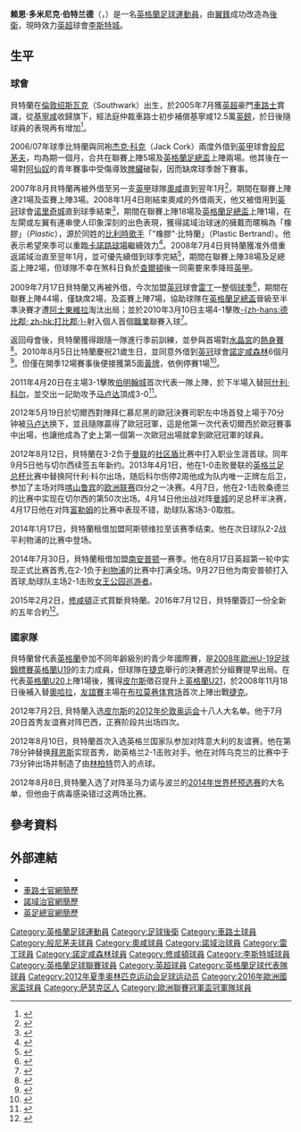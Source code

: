 {{noteta|G1=足球|G2=英超|G3=FAcup
|1=zh-hans:多米尼克;zh-hk:杜明歷;
|2=zh-hans:伯特兰德;zh-hk:貝特蘭;zh-tw:伯特蘭德;
|3=zh-hans:皮尔斯;zh-hk:皮雅斯;
}}
{{Infobox football biography
| name        = 赖恩·伯特兰德<br />''Ryan Bertrand''
| image       = RyanBertrandvsLeicesterCity (cropped).jpg
| image_size  = 200
| fullname    = Ryan Dominic Bertrand<ref name="Hugman2010-11">{{cite book |editor-first=Barry J. |editor-last=Hugman |title=The PFA Footballers' Who's Who 2010–11 |year=2010 |publisher=Mainstream Publishing |location=Edinburgh |isbn=978-1-84596-601-0 |page=45}}</ref>
| birth_date  = {{birth date and age|1989|8|5|df=y}}<ref name="Hugman2010-11"/>
| birth_place = {{UK}}[[英格蘭|英格蘭]][[薩瑟克|薩瑟克]]
| height      = {{convert|1.79|m|abbr=on}}<ref>{{cite web |url= http://www.premierleague.com/en-gb/players/profile.html/ryan-bertrand |title= Player Profile: Ryan Bertrand |publisher= Premier League |accessdate= 12 January 2015 |archive-date= 2015-08-26 |archive-url= https://web.archive.org/web/20150826052302/http://www.premierleague.com/en-gb/players/profile.html/ryan-bertrand |dead-url= no }}</ref>
| position            = [[後衛_(足球)#邊後衞|左閘]]、[[後衛_(足球)#中堅|中堅]]
| currentclub         = [[李斯特城足球會|李斯特城]] 
| clubnumber          = 5
| youthyears1 = {{0|0000}}–2005 | youthclubs1 = [[吉林汉姆足球俱乐部|基寧咸]]
| youthyears2 = 2005–2006       | youthclubs2 = [[切尔西足球俱乐部|車路士]]
| years1 = 2006–2015 
| clubs1 = [[切尔西足球俱乐部|切尔西]]                              
| caps1 = 28 
| goals1 = 0
| years2 = 2006      
| clubs2 = → [[伯恩茅斯足球俱乐部|伯恩茅斯]] (租借)           
| caps2 = 4  
| goals2 = 0
| years3 = 2007      
| clubs3 = → [[伯恩茅斯足球俱乐部|伯恩茅斯]] (租借)           
| caps3 = 1  
| goals3 = 0
| years4 = 2007–2008 
| clubs4 = → [[奥尔德姆足球俱乐部|奥尔德姆]] (租借)   
| caps4 = 21 
| goals4 = 0
| years5 = 2008      
| clubs5 = → [[诺里奇城足球俱乐部|诺里奇城]] (租借)           
| caps5 = 18 
| goals5 = 0
| years6 = 2008–2009
| clubs6 = → [[诺里奇城足球俱乐部|诺里奇城]] (租借)           
| caps6 = 38 
| goals6 = 0
| years7 = 2009–2010 
| clubs7 = → [[雷丁足球俱乐部|雷丁]] (租借)                     
| caps7 = 44 
| goals7 = 1
| years8 = 2010–2011 
| clubs8 = → [[诺丁汉森林足球俱乐部|诺丁汉森林]] (租借) 
| caps8 = 19 
| goals8 = 0
| years9 = 2014      
| clubs9 = → [[阿士東維拉足球會|阿士東維拉]] (租借)             
| caps9 = 16 
| goals9 = 0
| years10 = 2014–2015
| clubs10 = → [[南安普顿足球俱乐部|南安普顿]] (租借)
| caps10 = 22
| goals10 = 2
| years11 = 2015–2021
| clubs11 = [[南安普顿足球俱乐部|南安普顿]]
| caps11 = 192	
| goals11 = 5
| years12 = 2021–
| clubs12 = [[李斯特城足球會|李斯特城]]
| caps12 = 0	
| goals12 = 0
| club-update         = 2021年7月15日
| nationalyears1 = 2006      | nationalteam1 = [[英格蘭17歲以下足球代表隊|英格蘭U17]] 
| nationalcaps1 = 3  | nationalgoals1 = 0
| nationalyears2 = 2006      | nationalteam2 = [[英格蘭18歲以下足球代表隊|英格蘭U18]] 
| nationalcaps2 = 1  | nationalgoals2 = 0 
| nationalyears3 = 2006–2008 | nationalteam3 = [[英格蘭19歲以下足球代表隊|英格蘭U19]] 
| nationalcaps3 = 10 | nationalgoals3 = 0
| nationalyears4 = 2009      | nationalteam4 = [[英格蘭20歲以下足球代表隊|英格蘭U20]] 
| nationalcaps4 = 1  | nationalgoals4 = 0
| nationalyears5 = 2008–2011     | nationalteam5 = [[英格蘭21歲以下足球代表隊|英格蘭U21]] 
| nationalcaps5 = 16  | nationalgoals5 = 0
| nationalyears6 = 2012      | nationalteam6 = [[英国奥林匹克足球队|英国]]
| nationalcaps6 = 4  | nationalgoals6 = 0
| nationalyears7 = 2012–
| nationalteam7 = [[英格蘭足球代表隊|英格蘭]]
| nationalcaps7 = 19
| nationalgoals7 = 1
| nationalteam-update = 2017年11月14日
}}

'''赖恩·多米尼克·伯特兰德'''（{{lang-en|'''Ryan Dominic Bertrand'''}}，{{bd|1989年|8月5日|catIdx=Bertrand, Ryan}}）是一名[[英格蘭|英格蘭]][[足球|足球]][[運動員|運動員]]，由[[中場#翼鋒|翼鋒]]成功改造為[[後衛_(足球)|後衛]]，現時效力[[英超|英超]]球會[[李斯特城足球會|李斯特城]]。

==生平==
===球會===
貝特蘭在[[倫敦|倫敦]][[Southwark|绍斯瓦克]]（Southwark）出生，於2005年7月獲[[英超|英超]]豪門[[切尔西足球俱乐部|車路士]]賞識，從[[吉林汉姆足球俱乐部|基寧咸]]收歸旗下，經法庭仲裁車路士初步補償基寧咸12.5萬[[英鎊|英鎊]]，於日後隨球員的表現再有增加<ref>{{cite news
| language = en
| title = Scally unhappy over Bertrand cash
| url = http://news.bbc.co.uk/sport1/hi/football/teams/g/gillingham/4424256.stm
| publisher = BBC Sport
| date = 2005-11-10
| accessdate = 2008-03-23
| archive-date = 2007-03-05
| archive-url = https://web.archive.org/web/20070305211341/http://news.bbc.co.uk/sport1/hi/football/teams/g/gillingham/4424256.stm
| dead-url = no
}}</ref>。 

2006/07年球季比特蘭與同袍[[杰克·科克|杰克·科克]]（Jack Cork）兩度外借到[[英甲|英甲]]球會[[伯恩茅斯足球俱乐部|般尼茅夫]]，均為期一個月，合共在聯賽上陣5場及[[英格蘭足總盃|英格蘭足總盃]]上陣兩場。他其後在一場對[[阿森纳足球俱乐部|阿仙奴]]的青年賽事中受傷導致[[脾臟|脾臟]]破裂，因而缺席球季餘下賽事。

2007年8月貝特蘭再被外借至另一支[[英甲|英甲]]球隊[[奥尔德姆足球俱乐部|奧咸]]直到翌年1月<ref name="Oldham sign Chelsea youngster">{{cite news
| language = en 
| title = Oldham sign Chelsea youngster
| url = http://news.bbc.co.uk/sport1/hi/football/teams/o/oldham_athletic/6956773.stm
| publisher = BBC Sport
| date = 2007-08-21
| accessdate = 2007-08-21}}</ref>，期間在聯賽上陣達21場及盃賽上陣3場。2008年1月4日剛結束奧咸的外借兩天，他又被借用到[[英冠|英冠]]球會[[诺里奇城足球俱乐部|诺里奇城]]直到球季結束<ref>{{cite news
| language = en
| title = Canaries sign Pattison & Bertrand
| url = http://news.bbc.co.uk/sport1/hi/football/teams/n/norwich/7172043.stm
| publisher = BBC Sport
| date = 2008-01-04
| accessdate = 2008-03-23
| archive-date = 2008-01-07
| archive-url = https://web.archive.org/web/20080107135615/http://news.bbc.co.uk/sport1/hi/football/teams/n/norwich/7172043.stm
| dead-url = no
}}</ref>，期間在聯賽上陣18場及[[英格蘭足總盃|英格蘭足總盃]]上陣1場，在左閘或左翼有連串使人印象深刻的出色表現，獲得諾域治球迷的擁戴而暱稱為「橡膠」（''Plastic''），源於同姓的[[比利時|比利時]][[歌手|歌手]]「"橡膠"·比特蘭」（Plastic Bertrand）。他表示希望來季可以重臨[[卡諾路球場|卡諾路球場]]繼續效力<ref>{{cite news
 |language    = en
 |title       = Bertrand could stay longer
 |url         = http://www.canaries.premiumtv.co.uk/page/NewsDetails/0,,10355~1265370,00.html
 |publisher   = Norwich City F.C.
 |date        = 2008-03-14
 |accessdate  = 2008-03-23
 |deadurl     = yes
 |archiveurl  = https://web.archive.org/web/20120218141000/http://www.canaries.co.uk/page/NewsDetails/0%2C%2C10355~1265370%2C00.html
 |archivedate = 2012-02-18
}}</ref>。2008年7月4日貝特蘭獲准外借重返諾域治直至翌年1月，並可優先續借到球季完結<ref>{{cite news
| language = en 
| title = Norwich re-sign Bertrand on loan
| url = http://news.bbc.co.uk/sport1/hi/football/teams/n/norwich/7491258.stm
| publisher = BBC Sport
| date = 2008-07-05
| accessdate = 2008-07-05}}</ref>，期間在聯賽上陣38場及足總盃上陣2場，但球隊不幸在煞科日負於[[查尔顿竞技足球俱乐部|查爾頓]]後一同需要來季降班[[英甲|英甲]]。

2009年7月17日貝特蘭又再被外借，今次加盟[[英冠|英冠]]球會[[雷丁足球俱乐部|雷丁]]一整個[[雷丁2009年至2010年球季|球季]]<ref>{{cite news
| language = en
| title = Chelsea Youngster Ryan Bertrand Joins Reading
| url = http://goal.com/en/news/9/england/2009/07/17/1388380/chelsea-youngster-ryan-bertrand-joins-reading
| publisher = ''goal.com''
| date = 2009-07-17
| accessdate = 2010-10-27
| archive-date = 2012-04-26
| archive-url = https://web.archive.org/web/20120426171715/http://www.goal.com/en/news/9/england/2009/07/17/1388380/chelsea-youngster-ryan-bertrand-joins-reading
| dead-url = no
}}</ref>，期間在聯賽上陣44場，僅缺席2場，及盃賽上陣7場，協助球隊在[[英格蘭足總盃|英格蘭足總盃]]晉級至半準決賽才遭[[阿士東維拉足球會|阿士東維拉]]淘汰出局；並於2010年3月10日主場4-1擊敗[[德比郡足球俱乐部|-{zh-hans:德比郡; zh-hk:打比郡;}-]]射入個人首個[[職業|職業]]聯賽入球<ref>{{cite news
| language = en
| url = http://news.bbc.co.uk/sport1/hi/football/eng_div_1/8557684.stm
| title = Reading   4 – 1   Derby
| publisher = [[BBC|BBC]] Sport
| date = 2010-03-10
| accessdate = 2010-04-13
| archive-date = 2012-03-15
| archive-url = https://web.archive.org/web/20120315091017/http://news.bbc.co.uk/sport1/hi/football/eng_div_1/8557684.stm
| dead-url = no
}}</ref>。

返回母會後，貝特蘭獲得跟隨一隊進行季前訓練，並參與首場對[[水晶宫足球俱乐部|水晶宮]]的[[熱身賽|熱身賽]]<ref>{{cite news
| language = en
| title = MATCH REPORT: CRYSTAL PALACE 0 CHELSEA 1
| url = http://www.chelseafc.com/page/LatestNews/0,,10268~2094876,00.html
| publisher = ''chelseafc.com''
| date = 2010-07-17
| accessdate = 2010-10-27
| deadurl = yes
| archiveurl = https://web.archive.org/web/20110827213406/http://www.chelseafc.com/page/LatestNews/0%2C%2C10268~2094876%2C00.html
| archivedate = 2011-08-27
}}</ref>。2010年8月5日比特蘭慶祝21歲生日，並同意外借到[[英冠|英冠]]球會[[诺丁汉森林足球俱乐部|諾定咸森林]]6個月<ref name="Nottingham Forest sign Chelsea left-back Ryan Bertrand">{{cite news
| language = en
| title = Nottingham Forest sign Chelsea left-back Ryan Bertrand
| url = http://news.bbc.co.uk/sport1/hi/football/teams/n/nottm_forest/8888432.stm
| publisher = [[BBC|BBC]] Sport
| date = 2010-08-05
| accessdate = 2010-08-05}}</ref>。但僅在開季12場賽事後便接獲第5面[[黃牌|黃牌]]，依例停賽1場<ref>{{cite news
 |language    = en
 |title       = LOAN INTEREST
 |url         = http://www.chelseafc.com/page/LatestNews/0,,10268~2196453,00.html
 |publisher   = ''chelseafc.com''
 |date        = 2010-10-26
 |accessdate  = 2010-10-27
 |deadurl     = yes
 |archiveurl  = https://web.archive.org/web/20101028075502/http://www.chelseafc.com/page/LatestNews/0,,10268~2196453,00.html
 |archivedate = 2010-10-28
}}</ref>。

2011年4月20日在主場3-1擊敗[[伯明翰足球會|伯明翰城]]首次代表一隊上陣，於下半場入替[[艾殊利·高爾|阿什利·科尔]]，並交出一記助攻予[[弗洛朗·马卢达|马卢达]]頂成3-0<ref>{{cite news |language=en |url=http://news.bbc.co.uk/sport2/hi/football/eng_prem/9457016.stm |title=Chelsea 3-1 Birmingham |publisher=''[[BBC_Sport|BBC Sport]]'' |date=2011-04-20 |accessdate=2011-04-22 |archive-date=2016-02-07 |archive-url=https://web.archive.org/web/20160207113910/http://news.bbc.co.uk/sport2/hi/football/eng_prem/9457016.stm |dead-url=no }}</ref>。

2012年5月19日於切爾西對陣拜仁慕尼黑的歐冠決賽司职左中场首發上場于70分钟被[[馬路達|马卢达]]换下，並且隨隊贏得了歐冠冠軍，這是他第一次代表切爾西於歐冠賽事中出場，也讓他成為了史上第一個第一次歐冠出場就拿到歐冠冠軍的球員。

2012年8月12日，貝特蘭在3-2负于[[曼联|曼联]]的[[社区盾|社区盾]]比赛中打入职业生涯首球。同年9月5日他与切尔西续签五年新约。2013年4月1日，他在1-0击败曼联的[[英格兰足总杯|英格兰足总杯]]比赛中替换阿什利·科尔出场，随后科尔伤停2周他成为队内唯一正牌左后卫，参加了主场对阵[[喀山鲁宾|喀山鲁宾]]的[[欧洲联赛|欧洲联赛]]四分之一决赛。4月7日，他在2-1击败桑德兰的比赛中实现在切尔西的第50次出场。4月14日他出战对阵[[曼城|曼城]]的足总杯半决赛，4月17日他在对阵[[富勒姆|富勒姆]]的比赛中表现不错，助球队客场3-0取胜。

2014年1月17日，貝特蘭租借加盟阿斯顿维拉至该赛季结束。他在次日球队2-2战平利物浦的比赛中登场。

2014年7月30日，貝特蘭租借加盟[[南安普顿足球俱乐部|南安普顿]]一赛季。他在8月17日英超第一轮中实现正式比赛首秀,在2-1负于[[利物浦足球俱乐部|利物浦]]的比赛中打满全场。9月27日他为南安普顿打入首球,助球队主场2-1击败[[女王公园巡游者|女王公园巡游者]]。

2015年2月2日，[[南安普顿足球俱乐部|修咸頓]]正式買斷貝特蘭。2016年7月12日，貝特蘭簽訂一份全新的五年合約<ref>{{cite news |title=Ryan Bertrand: Southampton and England defender signs new five-year deal |url=https://www.bbc.co.uk/sport/football/36776319 |publisher=BBC Sport |accessdate=13 July 2016 |date=12 July 2016 |archive-date=2021-01-13 |archive-url=https://web.archive.org/web/20210113144815/https://www.bbc.co.uk/sport/football/36776319 |dead-url=no }}</ref>。

===國家隊===
貝特蘭曾代表[[英格蘭|英格蘭]]參加不同年齡級別的青少年國際賽，是[[2008年歐洲U-19足球錦標賽|2008年歐洲U-19足球錦標賽]][[英格蘭19歲以下足球代表隊|英格蘭U19]]的主力成員，但球隊在[[捷克|捷克]]舉行的決賽週於分組賽提早出局。在代表[[英格蘭20歲以下足球代表隊|英格蘭U20]]上陣1場後，獲得[[斯图尔特·皮尔斯|皮尔斯]]徵召提升上[[英格蘭21歲以下足球代表隊|英格蘭U21]]，於2008年11月18日後補入替[[占美·奧哈拉|奧哈拉]]，[[友誼賽|友誼賽]]主場在[[布拉莫巷体育场|布拉莫巷体育场]]首次上陣出戰[[捷克21歲以下國家足球隊|捷克]]。

2012年7月2日, 貝特蘭入选[[斯图尔特·皮尔斯|皮尔斯]]的[[2012年伦敦奥运会|2012年伦敦奥运会]]十八人大名单。他于7月20日首秀友谊赛对阵巴西，正赛阶段共出场四次。

2012年8月10日，貝特蘭首次入选英格兰国家队参加对阵意大利的友谊赛。他在第78分钟替换[[莱顿·拜恩斯|拜恩斯]]实现首秀，助英格兰2-1击败对手。他在对阵乌克兰的比赛中于73分钟出场并制造了由[[法蘭·林柏特|林柏特]]罚入的点球。

2012年8月8日,貝特蘭入选了对阵圣马力诺与波兰的[[2014年世界杯预选赛|2014年世界杯预选赛]]的大名单，但他由于病毒感染错过这两场比赛。

==參考資料==
{{reflist|2}}

==外部連結==
*{{soccerbase|id=45287|name=賴恩·比特蘭}}
*[https://web.archive.org/web/20080731172607/http://www.chelseafc.com/page/PlayerProfileDetail/0%2C%2C10268~37737%2C00.html 車路士官網簡歷] 
*[https://web.archive.org/web/20110716195304/http://www.canaries.co.uk/page/ProfilesDetail/0,,10355~37737,00.html 諾域治官網簡歷]
*[http://www.thefa.com/England/All-Teams/Players/B/Ryan-Bertrand 英足總官網簡歷] {{Wayback|url=http://www.thefa.com/England/All-Teams/Players/B/Ryan-Bertrand |date=20141010032605 }}

{{李斯特城球員名單}}
{{2011年歐洲U21足球錦標賽英格蘭U21參賽名單}}
{{2012年奧運會男子足球英國參賽名單}}
{{2016年歐洲國家盃英格蘭參賽名單}}
{{2014-2015年英超PFA年度最佳陣容}}

{{DEFAULTSORT:Bertrand, Ryan}}
[[Category:英格蘭足球運動員|Category:英格蘭足球運動員]]
[[Category:足球後衛|Category:足球後衛]]
[[Category:車路士球員|Category:車路士球員]]
[[Category:般尼茅夫球員|Category:般尼茅夫球員]]
[[Category:奧咸球員|Category:奧咸球員]]
[[Category:諾域治球員|Category:諾域治球員]]
[[Category:雷丁球員|Category:雷丁球員]]
[[Category:諾定咸森林球員|Category:諾定咸森林球員]]
[[Category:修咸頓球員|Category:修咸頓球員]]
[[Category:李斯特城球員|Category:李斯特城球員]]
[[Category:英格蘭足球聯賽球員|Category:英格蘭足球聯賽球員]]
[[Category:英超球員|Category:英超球員]]
[[Category:英格蘭足球代表隊球員|Category:英格蘭足球代表隊球員]]
[[Category:2012年夏季奥林匹克运动会足球运动员|Category:2012年夏季奥林匹克运动会足球运动员]]
[[Category:2016年歐洲國家盃球員|Category:2016年歐洲國家盃球員]]
[[Category:萨瑟克区人|Category:萨瑟克区人]]
[[Category:歐洲聯賽冠軍盃冠軍隊球員|Category:歐洲聯賽冠軍盃冠軍隊球員]]